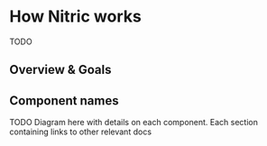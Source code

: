 # How Nitric works

TODO

## Overview & Goals

## Component names

TODO Diagram here with details on each component. Each section containing links to other relevant docs
